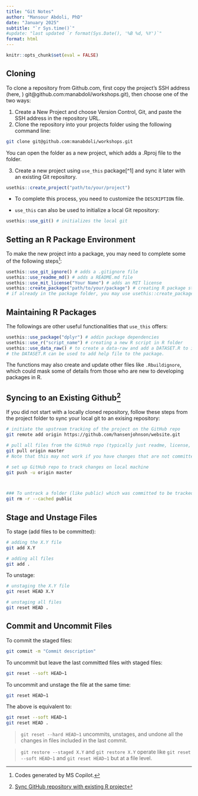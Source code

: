 ```yaml
---
title: "Git Notes"
author: "Mansour Abdoli, PhD"
date: "January 2025"
subtitle: "`r Sys.time()`"
#update: "last updated `r format(Sys.Date(), '%B %d, %Y')`"
format: html
---
```


```r
knitr::opts_chunk$set(eval = FALSE)
```

## Cloning

To clone a repository from Github.com, first copy the project's SSH address (here, ) git\@github.com:manabdoli/workshops.git), then choose one of the two ways:

1.  Create a New Project and choose Version Control, Git, and paste the SSH address in the repository URL.
2.  Clone the repository into your projects folder using the following command line:

```sh
git clone git@github.com:manabdoli/workshops.git
```

You can open the folder as a new project, which adds a .Rproj file to the folder.

3.  Create a new project using `use_this` package\[\^1\] and sync it later with an existing Git repository.

```r
usethis::create_project("path/to/your/project")
```

-   To complete this process, you need to customize the `DESCRIPTION` file.

-   `use_this` can also be used to initialize a local Git repository:

```r
usethis::use_git() # initializes the local git
```

## Setting an R Package Environment

To make the new project into a package, you may need to complete some of the following steps[^1]:

[^1]: Codes generated by MS Copilot.

```r
usethis::use_git_ignore() # adds a .gitignore file
usethis::use_readme_md() # adds a README.md file
usethis::use_mit_license("Your Name") # adds an MIT license
usethis::create_package("path/to/your/package") # creating R package structure
# if already in the package folder, you may use usethis::create_package(getwd())
```

## Maintaining R Packages

The followings are other useful functionalities that `use_this` offers:

```r
usethis::use_package("dplyr") # addin package dependencies
usethis::use_r("script_name") # creating a new R script in R folder
usethis::use_data_raw() # to create a data-raw and add a DATASET.R to it.
# the DATASET.R can be used to add help file to the package.
```

The functions may also create and update other files like `.Rbuildignore`, which could mask some of details from those who are new to developing packages in R.

## Syncing to an Existing Github[^2]

[^2]: [Sync GitHub repository with existing R project](https://hansenjohnson.org/post/sync-github-repository-with-existing-r-project/)

If you did not start with a locally cloned repository, follow these steps from the project folder to sync your local git to an exising repository:

```sh
# initiate the upstream tracking of the project on the GitHub repo
git remote add origin https://github.com/hansenjohnson/website.git

# pull all files from the GitHub repo (typically just readme, license, gitignore)
git pull origin master
# Note that this may not work if you have changes that are not committed. See below for workarounds

# set up GitHub repo to track changes on local machine
git push -u origin master



### To untrack a folder (like public) which was committed to be tracked:
git rm -r --cached public
```


## Stage and Unstage Files
To stage (add files to be committed):

```sh
# adding the X.Y file
git add X.Y

# adding all files
git add .
```

To unstage:
```sh
# unstaging the X.Y file
git reset HEAD X.Y

# unstaging all files
git reset HEAD .

```

## Commit and Uncommit Files
To commit the staged files:

```sh
git commit -m "Commit description"
```

To uncommit but leave the last committed files with staged files:
```sh
git reset --soft HEAD~1
```

To uncommit and unstage the file at the same time:
```sh
git reset HEAD~1
```

The above is equivalent to:
```sh
git reset --soft HEAD~1
git reset HEAD .
```

> `git reset --hard HEAD~1` uncommits, unstages, and undone all the changes in files included in the last commit.

> `git restore --staged X.Y` and `git restore X.Y` operate like `git reset --soft HEAD~1` and `git reset HEAD~1` but at a file level.

